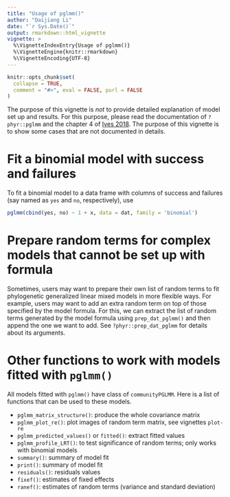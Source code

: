 ```yaml
---
title: "Usage of pglmm()"
author: "Daijiang Li"
date: "`r Sys.Date()`"
output: rmarkdown::html_vignette
vignette: >
  %\VignetteIndexEntry{Usage of pglmm()}
  %\VignetteEngine{knitr::rmarkdown}
  %\VignetteEncoding{UTF-8}
---
```


```r
knitr::opts_chunk$set(
  collapse = TRUE,
  comment = "#>", eval = FALSE, purl = FALSE
)
```

The purpose of this vignette is _not_ to provide detailed explanation of model set up and results. For this purpose, please read the documentation of `?phyr::pglmm` and the chapter 4 of [Ives 2018](https://leanpub.com/correlateddata). The purpose of this vignette is to show some cases that are not documented in details.

# Fit a binomial model with success and failures

To fit a binomial model to a data frame with columns of success and failures (say named as `yes` and `no`, respectively), use

```r
pglmm(cbind(yes, no) ~ 1 + x, data = dat, family = 'binomial')
```

# Prepare random terms for complex models that cannot be set up with formula

Sometimes, users may want to prepare their own list of random terms to fit phylogenetic generalized linear mixed models in more flexible ways. For example, users may want to add an extra random term on top of those specified by the model formula. For this, we can extract the list of random terms generated by the model formula using `prep_dat_pglmm()` and then append the one we want to add. See `?phyr::prep_dat_pglmm` for details about its arguments.


# Other functions to work with models fitted with `pglmm()`

All models fitted with `pglmm()` have class of `communityPGLMM`. Here is a list of functions that can be used to these models.

- `pglmm_matrix_structure()`: produce the whole covariance matrix 
- `pglmm_plot_re()`: plot images of random term matrix, see vignettes `plot-re`          
- `pglmm_predicted_values()` or `fitted()`: extract fitted values
- `pglmm_profile_LRT()`: to test significance of random terms; only works with binomial models 
- `summary()`: summary of model fit
- `print()`: summary of model fit
- `residuals()`: residuals values
- `fixef()`: estimates of fixed effects
- `ranef()`: estimates of random terms (variance and standard deviation)




